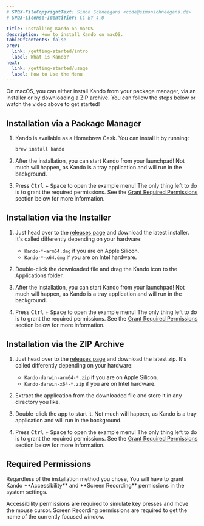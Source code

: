 ```yaml
---
# SPDX-FileCopyrightText: Simon Schneegans <code@simonschneegans.de>
# SPDX-License-Identifier: CC-BY-4.0

title: Installing Kando on macOS
description: How to install Kando on macOS.
tableOfContents: false
prev:
  link: /getting-started/intro
  label: What is Kando?
next:
  link: /getting-started/usage
  label: How to Use the Menu
---
```



<YouTube id="q1H64iPYnAE" />

<Intro>
On macOS, you can either install Kando from your package manager, via an installer or by downloading a ZIP archive.
You can follow the steps below or watch the video above to get started!
</Intro>

## <Icon name="solar:box-bold-duotone" class="inline-icon" /> Installation via a Package Manager

<Steps>

1. Kando is available as a Homebrew Cask. You can install it by running:

   ```bash
   brew install kando
   ```

2. After the installation, you can start Kando from your launchpad! Not much will happen, as Kando is a tray application and will run in the background.

3. Press <kbd>Ctrl</kbd> + <kbd>Space</kbd> to open the example menu! The only thing left to do is to grant the required permissions. See the [Grant Required Permissions](#required-permissions) section below for more information.

</Steps>

## <Icon name="solar:cloud-download-bold-duotone" class="inline-icon" /> Installation via the Installer

<Steps>

1. Just head over to the [releases page](https://github.com/kando-menu/kando/releases) and download the latest installer. It's called differently depending on your hardware:
   * `Kando-*-arm64.dmg` if you are on Apple Silicon.
   * `Kando-*-x64.dmg` if you are on Intel hardware.

2. Double-click the downloaded file and drag the Kando icon to the Applications folder.

3. After the installation, you can start Kando from your launchpad! Not much will happen, as Kando is a tray application and will run in the background.

4. Press <kbd>Ctrl</kbd> + <kbd>Space</kbd> to open the example menu! The only thing left to do is to grant the required permissions. See the [Grant Required Permissions](#required-permissions) section below for more information.

</Steps>

## <Icon name="solar:zip-file-bold-duotone" class="inline-icon" /> Installation via the ZIP Archive

<Steps>

1. Just head over to the [releases page](https://github.com/kando-menu/kando/releases) and download the latest zip. It's called differently depending on your hardware:
   * `Kando-darwin-arm64-*.zip` if you are on Apple Silicon.
   * `Kando-darwin-x64-*.zip` if you are on Intel hardware.

2. Extract the application from the downloaded file and store it in any directory you like.

3. Double-click the app to start it. Not much will happen, as Kando is a tray application and will run in the background.

4. Press <kbd>Ctrl</kbd> + <kbd>Space</kbd> to open the example menu! The only thing left to do is to grant the required permissions. See the [Grant Required Permissions](#required-permissions) section below for more information.

</Steps>

## Required Permissions

<Aside type="caution" title="Important">
    Regardless of the installation method you chose, 
You will have to grant Kando **Accessibility** and **Screen Recording** permissions in the system settings.
</Aside>

Accessibility permissions are required to simulate key presses and move the mouse cursor. Screen Recording permissions are required to get the name of the currently focused window.